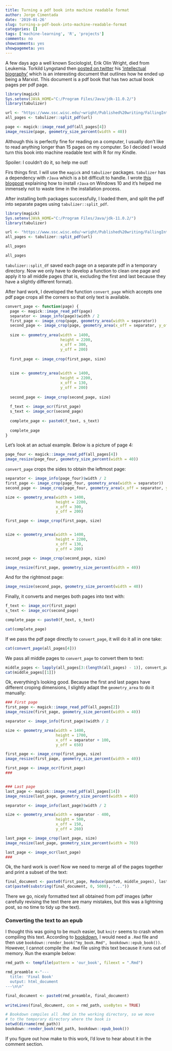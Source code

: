 ```yaml
---
title: Turning a pdf book into machine readable format
author: Jorge Cimentada
date: '2019-01-26'
slug: turning-a-pdf-book-into-machine-readable-format
categories: []
tags: ['machine-learning', 'R', 'projects']
comments: no
showcomments: yes
showpagemeta: yes
---
```


A few days ago a well known Sociologist, Erik Olin Wright, died from Leukemia. Torkild Lyngstand then [posted on twitter](https://twitter.com/torkildl/status/1088325262758969344) his ['intellectual biography'](https://www.ssc.wisc.edu/~wright/Published%20writing/FallingIntoMarxismChoosingToStay.pdf) which is an interesting document that outlines how he ended up being a Marxist. This document is a pdf book that has two actual book pages per pdf page.


```r
library(magick)
Sys.setenv(JAVA_HOME="C:/Program Files/Java/jdk-11.0.2/")
library(tabulizer)

url <- "https://www.ssc.wisc.edu/~wright/Published%20writing/FallingIntoMarxismChoosingToStay.pdf"
all_pages <- tabulizer::split_pdf(url)

page <- magick::image_read_pdf(all_pages[4])
image_resize(page, geometry_size_percent(width = 40))
```

Although this is perfectly fine for reading on a computer, I usually don't like to read anything longer than 15 pages on my computer. So I decided I would turn this book into machine readable text with R for my Kindle. 

Spoiler: I couldn't do it, so help me out!

Firs things first. I will use the `magick` and `tabulizer` packages. `tabulizer` has a dependency with `rJava` which is a bit difficult to handle. I wrote [this blogpost](blog/2018-05-25-installing-rjava-on-windows-10/installing-rjava-on-windows-10/index.html) explaining how to install `rJava` on Windows 10 and it's helped me inmensely not to waste time in the installation process.

After installing both packages successfully, I loaded them, and split the pdf into separate pages using `tabulizer::split_pdf`.

```r
library(magick)
Sys.setenv(JAVA_HOME="C:/Program Files/Java/jdk-11.0.2/")
library(tabulizer)

url <- "https://www.ssc.wisc.edu/~wright/Published%20writing/FallingIntoMarxismChoosingToStay.pdf"
all_pages <- tabulizer::split_pdf(url)

all_pages
```

```r
all_pages
```

`tabulizer::split_df` saved each page on a separate pdf in a temporary directory. Now we only have to develop a function to clean one page and apply it to all middle pages (that is, excluding the first and last because they have a slightly different format).

After hard work, I developed the function `convert_page` which accepts one pdf page crops all the corners so that only text is available.

```r
convert_page <- function(page) {
  page <- magick::image_read_pdf(page)
  separator <- image_info(page)$width / 2
  first_page <- image_crop(page, geometry_area(width = separator))
  second_page <- image_crop(page, geometry_area(x_off = separator, y_off = 1))
  
  size <- geometry_area(width = 1400,
                        height = 2200,
                        x_off = 300,
                        y_off = 200)
  
  first_page <- image_crop(first_page, size)
  
  
  size <- geometry_area(width = 1400,
                        height = 2200,
                        x_off = 130,
                        y_off = 200)
  
  second_page <- image_crop(second_page, size)
  
  f_text <- image_ocr(first_page)
  s_text <- image_ocr(second_page)
  
  complete_page <- paste0(f_text, s_text)
  
  complete_page
}
```

Let's look at an actual example. Below is a picture of page 4:

```r
page_four <- magick::image_read_pdf(all_pages[4])
image_resize(page_four, geometry_size_percent(width = 40))
```

`convert_page` crops the sides to obtain the leftmost page:

```r
separator <- image_info(page_four)$width / 2
first_page <- image_crop(page_four, geometry_area(width = separator))
second_page <- image_crop(page_four, geometry_area(x_off = separator, y_off = 1))

size <- geometry_area(width = 1400,
                      height = 2200,
                      x_off = 300,
                      y_off = 200)

first_page <- image_crop(first_page, size)


size <- geometry_area(width = 1400,
                      height = 2200,
                      x_off = 130,
                      y_off = 200)

second_page <- image_crop(second_page, size)

image_resize(first_page, geometry_size_percent(width = 40))
```

And for the rightmost page:

```r
image_resize(second_page, geometry_size_percent(width = 40))
```

Finally, it converts and merges both pages into text with:

```r
f_text <- image_ocr(first_page)
s_text <- image_ocr(second_page)

complete_page <- paste0(f_text, s_text)

cat(complete_page)
```


If we pass the pdf page directly to `convert_page`, it will do it all in one take:

```r
cat(convert_page(all_pages[4]))
```

We pass all middle pages to `convert_page` to convert them to text:

```r
middle_pages <- lapply(all_pages[3:(length(all_pages) - 1)], convert_page)
cat(middle_pages[[1]])
```

Ok, everything's looking good. Because the first and last pages have different croping dimensions, I slightly adapt the `geometry_area` to do it manually:

```r
### First page
first_page <- magick::image_read_pdf(all_pages[2])
image_resize(first_page, geometry_size_percent(width = 40))

separator <- image_info(first_page)$width / 2

size <- geometry_area(width = 1400,
                      height = 1700,
                      x_off = separator + 100,
                      y_off = 650)

first_page <- image_crop(first_page, size)
image_resize(first_page, geometry_size_percent(width = 40))

first_page <- image_ocr(first_page)
###


### Last page
last_page <- magick::image_read_pdf(all_pages[14])
image_resize(last_page, geometry_size_percent(width = 40))

separator <- image_info(last_page)$width / 2

size <- geometry_area(width = separator - 400,
                      height = 500,
                      x_off = 150,
                      y_off = 260)

last_page <- image_crop(last_page, size)
image_resize(last_page, geometry_size_percent(width = 70))

last_page <- image_ocr(last_page)
###
```

Ok, the hard work is over! Now we need to merge all of the pages together and print a subset of the text:

```r
final_document <- paste0(first_page, Reduce(paste0, middle_pages), last_page)
cat(paste0(substring(final_document, 0, 5000), "..."))
```

There we go, nicely formatted text all obtained from pdf images (after carefully revising the text there are many mistakes, but this was a lightning post, so no time to tidy up the text).

### Converting the text to an epub

I thought this was going to be much easier, but `knitr` seems to crash when compiling this text. According to [bookdown](https://bookdown.org/yihui/bookdown/build-the-book.html), I would need a `.Rmd` file and then use `bookdown::render_book("my_book.Rmd", bookdown::epub_book())`. However, I cannot compile the `.Rmd` file using this text because it runs out of memory. Run the example below:

```r
rmd_path <- tempfile(pattern = 'our_book', fileext = ".Rmd")

rmd_preamble <-"---
  title: 'Final Book'
  output: html_document
---\n\n"

final_document <- paste0(rmd_preamble, final_document)
  
writeLines(final_document, con = rmd_path, useBytes = TRUE)

# Bookdown compiles all .Rmd in the working directory, so we move
# to the temporary directory where the book is
setwd(dirname(rmd_path))
bookdown::render_book(rmd_path, bookdown::epub_book())
```

If you figure out how make to this work, I'd love to hear about it in the comment section.